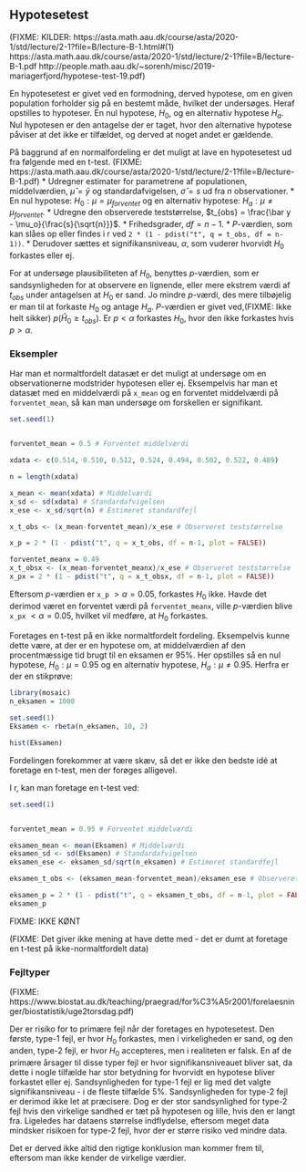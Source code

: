 ## Hypotesetest
(FIXME: KILDER: https://asta.math.aau.dk/course/asta/2020-1/std/lecture/2-1?file=B/lecture-B-1.html#(1)
https://asta.math.aau.dk/course/asta/2020-1/std/lecture/2-1?file=B/lecture-B-1.pdf
http://people.math.aau.dk/~sorenh/misc/2019-mariagerfjord/hypotese-test-19.pdf)


En hypotesetest er givet ved en formodning, derved hypotese, om en given population forholder sig på en bestemt måde, hvilket der undersøges. Heraf opstilles to hypoteser. En nul hypotese, $H_0$, og en alternativ hypotese $H_a$. Nul hypotesen er den antagelse der er taget, hvor den alternative hypotese påviser at det ikke er tilfældet, og derved at noget andet er gældende. 

På baggrund af en normalfordeling er det muligt at lave en hypotesetest ud fra følgende med en t-test. (FIXME: https://asta.math.aau.dk/course/asta/2020-1/std/lecture/2-1?file=B/lecture-B-1.pdf)
* Udregner estimater for parametrene af populationen, middelværdien, $\hat \mu = \bar y$ og standardafvigelsen, $\hat \sigma = s$ ud fra $n$ observationer.
* En nul hypotese: $H_0 : \mu = \mu_{forventet}$ og en alternativ hypotese: $H_a : \mu \neq \mu_{forventet}$.
* Udregne den observerede teststørrelse, $t_{obs} = \frac{\bar y - \mu_o}{\frac{s}{\sqrt{n}}}$.
* Frihedsgrader, $df = n-1$.
* *P*-værdien, som kan slåes op eller findes i r ved ```2 * (1 - pdist("t", q = t_obs, df = n-1))```.
* Derudover sættes et signifikansniveau, $\alpha$, som vuderer hvorvidt $H_0$ forkastes eller ej.

For at undersøge plausibiliteten af $H_0$, benyttes *p*-værdien, som er sandsynligheden for at observere en lignende, eller mere ekstrem værdi af $t_{obs}$ under antagelsen at $H_0$ er sand. Jo mindre *p*-værdi, des mere tilbøjelig er man til at forkaste $H_0$ og antage $H_a$. *P*-værdien er givet ved,(FIXME: Ikke helt sikker) $p(\hat H_0 \geq t_{obs})$. Er $p < \alpha$ forkastes $H_0$, hvor den ikke forkastes hvis $p > \alpha$.

### Eksempler
Har man et normaltfordelt datasæt er det muligt at undersøge om en observationerne modstrider hypotesen eller ej. Eksempelvis har man et datasæt med en middelværdi på ```x_mean``` og en forventet middelværdi på ```forventet_mean```, så kan man undersøge om forskellen er signifikant.

```r
set.seed(1)


forventet_mean = 0.5 # Forventet middelværdi

xdata <- c(0.514, 0.510, 0.512, 0.524, 0.494, 0.502, 0.522, 0.489)

n = length(xdata)

x_mean <- mean(xdata) # Middelværdi
x_sd <- sd(xdata) # Standardafvigelsen
x_ese <- x_sd/sqrt(n) # Estimeret standardfejl

x_t_obs <- (x_mean-forventet_mean)/x_ese # Observeret teststørrelse

x_p = 2 * (1 - pdist("t", q = x_t_obs, df = n-1, plot = FALSE))
```

```r
forventet_meanx = 0.49
x_t_obsx <- (x_mean-forventet_meanx)/x_ese # Observeret teststørrelse
x_px = 2 * (1 - pdist("t", q = x_t_obsx, df = n-1, plot = FALSE))
```

Eftersom *p*-værdien er ```x_p``` $> \alpha=0.05$, forkastes $H_0$ ikke. Havde det derimod været en forventet værdi på ```forventet_meanx```, ville *p*-værdien blive ```x_px``` $< \alpha=0.05$, hvilket vil medføre, at $H_0$ forkastes.

Foretages en t-test på en ikke normaltfordelt fordeling. Eksempelvis kunne dette være, at der er en hypotese om, at middelværdien af den procentmæssige tid brugt til en eksamen er 95%. Her opstilles så en nul hypotese, $H_0 : \mu = 0.95$ og en alternativ hypotese, $H_a : \mu \neq 0.95$. Herfra er der en stikprøve:

```r
library(mosaic)
n_eksamen = 1000

set.seed(1)
Eksamen <- rbeta(n_eksamen, 10, 2)
```

```r
hist(Eksamen)
```
Fordelingen forekommer at være skæv, så det er ikke den bedste idé at foretage en t-test, men der forøges alligevel.

I r, kan man foretage en t-test ved:
```r
set.seed(1)


forventet_mean = 0.95 # Forventet middelværdi

eksamen_mean <- mean(Eksamen) # Middelværdi
eksamen_sd <- sd(Eksamen) # Standardafvigelsen
eksamen_ese <- eksamen_sd/sqrt(n_eksamen) # Estimeret standardfejl

eksamen_t_obs <- (eksamen_mean-forventet_mean)/eksamen_ese # Observeret teststørrelse

eksamen_p = 2 * (1 - pdist("t", q = eksamen_t_obs, df = n-1, plot = FALSE))
eksamen_p
```
FIXME: IKKE KØNT

(FIXME: Det giver ikke mening at have dette med - det er dumt at foretage en t-test på ikke-normaltfordelt data)

### Fejltyper
(FIXME: https://www.biostat.au.dk/teaching/praegrad/for%C3%A5r2001/forelaesninger/biostatistik/uge2torsdag.pdf)

Der er risiko for to primære fejl når der foretages en hypotesetest. Den første, type-1 fejl, er hvor $H_0$ forkastes, men i virkeligheden er sand, og den anden, type-2 fejl, er hvor $H_0$ accepteres, men i realiteten er falsk. En af de primære årsager til disse typer fejl er hvor signifikansniveauet bliver sat, da dette i nogle tilfælde har stor betydning for hvorvidt en hypotese bliver forkastet eller ej. Sandsynligheden for type-1 fejl er lig med det valgte signifikansniveau - i de fleste tilfælde 5%. Sandsynligheden for type-2 fejl er derimod ikke let at præcisere. Dog er der stor sandsynlighed for type-2 fejl hvis den virkelige sandhed er tæt på hypotesen og lille, hvis den er langt fra. Ligeledes har dataens størrelse indflydelse, eftersom meget data mindsker risikoen for type-2 fejl, hvor der er større risiko ved mindre data.

Det er derved ikke altid den rigtige konklusion man kommer frem til, eftersom man ikke kender de virkelige værdier. 

